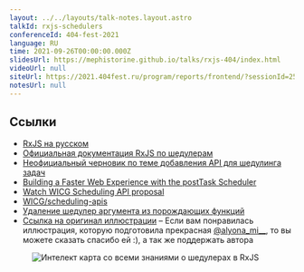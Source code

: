 ```yaml
---
layout: ../../layouts/talk-notes.layout.astro
talkId: rxjs-schedulers
conferenceId: 404-fest-2021
language: RU
time: 2021-09-26T00:00:00.000Z
slidesUrl: https://mephistorine.github.io/talks/rxjs-404/index.html
videoUrl: null
siteUrl: https://2021.404fest.ru/program/reports/frontend/?sessionId=256740
notesUrl: null
---
```


## Ссылки

- [RxJS на русском](https://learnrxjs.ru)
- [Официальная документация RxJS по шедулерам](https://rxjs.dev/guide/scheduler)
- [Неофициальный черновик по теме добавления API для шедулинга задач](https://github.com/WICG/scheduling-apis)
- [Building a Faster Web Experience with the postTask Scheduler](https://medium.com/airbnb-engineering/building-a-faster-web-experience-with-the-posttask-scheduler-276b83454e91)
- [Watch WICG Scheduling API proposal](https://github.com/ReactiveX/rxjs/issues/6525)
- [WICG/scheduling-apis](https://github.com/WICG/scheduling-apis)
- [Удаление шедулер аргумента из порождающих функций](https://rxjs.dev/deprecations/scheduler-argument)
- [Ссылка на оригинал иллюстрации](https://www.etsy.com/listing/696800349/serene-axolotl-dragon-lake-12x18-fantasy) – Если вам понравилась иллюстрация, которую подготовила прекрасная [@alyona_mi__](https://www.instagram.com/alyona_mi__/), то вы можете сказать спасибо ей :), а так же поддержать автора

<figure>
  <img src="https://purl2.site/1/454236735/kYNDw7X42Wx3Miwy/original.jpg" alt="Интелект карта со всеми знаниями о шедулерах в RxJS" />
</figure>
